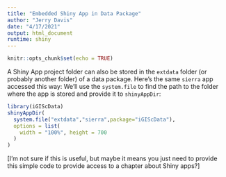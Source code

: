 ```yaml
---
title: "Embedded Shiny App in Data Package"
author: "Jerry Davis"
date: "4/17/2021"
output: html_document
runtime: shiny
---
```


```r
knitr::opts_chunk$set(echo = TRUE)
```

A Shiny App project folder can also be stored in the `extdata` folder (or probably
another folder) of a data package. Here's the same `sierra` app accessed this way:
We'll use the `system.file` to find the path to the folder where the app is stored and
provide it to `shinyAppDir`:

```r
library(iGIScData)
shinyAppDir(
  system.file("extdata","sierra",package="iGIScData"),
  options = list(
    width = "100%", height = 700
  )
)
```

[I'm not sure if this is useful, but maybe it means you just need to provide
this simple code to provide access to a chapter about Shiny apps?]



